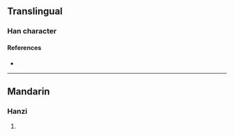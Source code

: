 {{character info}}
==Translingual==

===Han character===
{{Han char|rn=86|rad=火|as=12|sn=16|four=96881|canj=FWTC|ids=⿰火異}}

====References====
* {{Han ref|kx=0681.240|dkj=19383|hdz=32233.130|uh=71BC|ud=29116|bh=EA55|bd=59989}}

----

==Mandarin==

===Hanzi===
{{cmn-hanzi|pin=[[yì]] ([[yi4]])|wg=i<sup>4</sup>}}

# {{rfdef|cmn|sort=火12}}